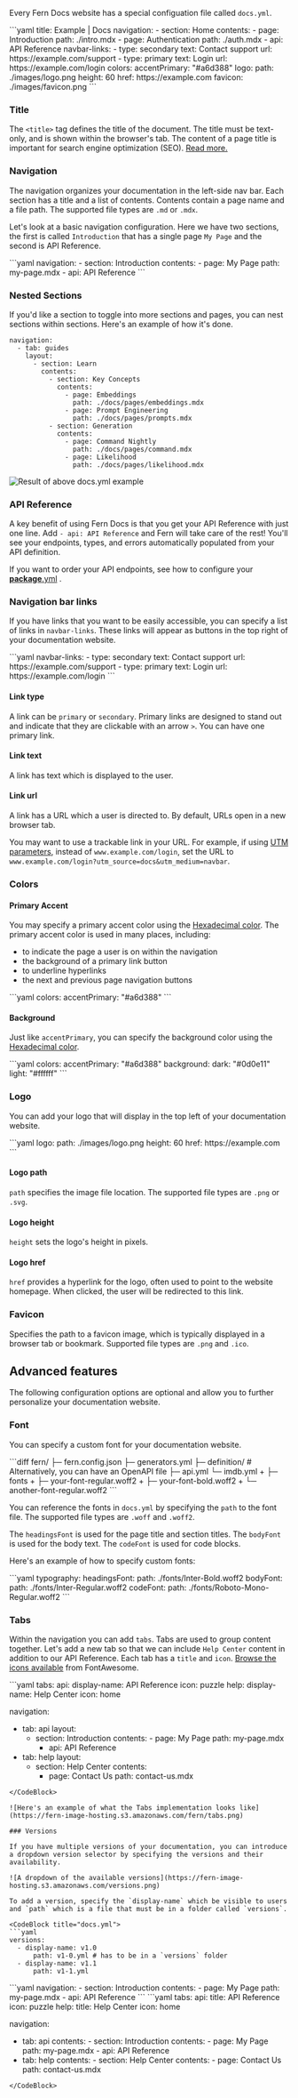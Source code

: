 Every Fern Docs website has a special configuation file called `docs.yml`.

<CodeBlock title = "docs.yml">
```yaml
title: Example | Docs
navigation:
  - section: Home
    contents:
      - page: Introduction
        path: ./intro.mdx
      - page: Authentication
        path: ./auth.mdx
  - api: API Reference
navbar-links:
  - type: secondary
    text: Contact support
    url: https://example.com/support
  - type: primary
    text: Login
    url: https://example.com/login
colors:
  accentPrimary: "#a6d388"
logo:
  path: ./images/logo.png
  height: 60
  href: https://example.com
favicon: ./images/favicon.png
```
</CodeBlock>

### Title 

The `<title>` tag defines the title of the document. The title must be text-only, and is shown within the browser's tab. The content of a page title is important for search engine optimization (SEO). [Read more.](https://www.w3schools.com/tags/tag_title.asp)

### Navigation

The navigation organizes your documentation in the left-side nav bar. Each section has a title and a list of contents. Contents contain a page name and a file path. The supported file types are `.md` or `.mdx`.

Let's look at a basic navigation configuration. Here we have two sections, the first is called `Introduction` that has a single page `My Page` and the second is API Reference.

<CodeBlock title="Example Navigation Config">
```yaml
navigation: 
  - section: Introduction
    contents: 
      - page: My Page
        path: my-page.mdx
  - api: API Reference
```
</CodeBlock>

### Nested Sections
If you'd like a section to toggle into more sections and pages, you can nest sections within sections. Here's an example of how it's done.
<CodeBlock title="docs.yml">
```mdx
navigation:
  - tab: guides
    layout:
      - section: Learn
        contents: 
          - section: Key Concepts
            contents: 
              - page: Embeddings
                path: ./docs/pages/embeddings.mdx
              - page: Prompt Engineering
                path: ./docs/pages/prompts.mdx
          - section: Generation
            contents: 
              - page: Command Nightly
                path: ./docs/pages/command.mdx
              - page: Likelihood
                path: ./docs/pages/likelihood.mdx
```
</CodeBlock>

![Result of above docs.yml example](https://fern-image-hosting.s3.amazonaws.com/fern/nested-sections.png)

### API Reference

A key benefit of using Fern Docs is that you get your API Reference with just one line. 
Add `- api: API Reference` and Fern will take care of the rest! You'll see your endpoints, types, 
and errors automatically populated from your API definition. 

If you want to order your API endpoints, see how to configure your
[__package__.yml](/api-definition/fern-definition/packages#navigation) . 

### Navigation bar links

If you have links that you want to be easily accessible, you can specify a list of links in `navbar-links`. These links will appear as buttons in the top right of your documentation website.

<CodeBlock title="docs.yml">
```yaml
navbar-links:
  - type: secondary
    text: Contact support
    url: https://example.com/support
  - type: primary
    text: Login
    url: https://example.com/login
```
</CodeBlock>

#### Link type

A link can be `primary` or `secondary`. Primary links are designed to stand out and indicate that they are clickable with an arrow `>`. You can have one primary link.

#### Link text

A link has text which is displayed to the user.

#### Link url

A link has a URL which a user is directed to. By default, URLs open in a new browser tab.

You may want to use a trackable link in your URL. For example, if using [UTM parameters](https://en.wikipedia.org/wiki/UTM_parameters), instead of `www.example.com/login`, set the URL to `www.example.com/login?utm_source=docs&utm_medium=navbar`.

### Colors

#### Primary Accent

You may specify a primary accent color using the [Hexadecimal color](https://www.w3schools.com/colors/colors_hexadecimal.asp). The primary accent color is used in many places, including:

- to indicate the page a user is on within the navigation
- the background of a primary link button
- to underline hyperlinks
- the next and previous page navigation buttons

<CodeBlock title="docs.yml">
```yaml
colors:
  accentPrimary: "#a6d388"
```
</CodeBlock>

#### Background

Just like `accentPrimary`, you can specify the background color using the [Hexadecimal color](https://www.w3schools.com/colors/colors_hexadecimal.asp).

<CodeBlock title="docs.yml">
```yaml
colors:
  accentPrimary: "#a6d388"
  background:
    dark: "#0d0e11"
    light: "#ffffff"
```
</CodeBlock>

### Logo

You can add your logo that will display in the top left of your documentation website.

<CodeBlock title="docs.yml">
```yaml
logo:
  path: ./images/logo.png
  height: 60
  href: https://example.com
```
</CodeBlock>

#### Logo path

`path` specifies the image file location. The supported file types are `.png` or `.svg`.

#### Logo height

`height` sets the logo's height in pixels.

#### Logo href

`href` provides a hyperlink for the logo, often used 
to point to the website homepage. When clicked, the user will be redirected to this link.

### Favicon

Specifies the path to a favicon image, which is typically displayed in a 
browser tab or bookmark. Supported file types are `.png` and `.ico`.

## Advanced features

The following configuration options are optional and allow you to further personalize your documentation website.

### Font 

You can specify a custom font for your documentation website.

<CodeBlock title = "fern directory">
```diff
  fern/
  ├─ fern.config.json
  ├─ generators.yml
  ├─ definition/ # Alternatively, you can have an OpenAPI file
    ├─ api.yml
    └─ imdb.yml
+ ├─ fonts
+   ├─ your-font-regular.woff2
+   ├─ your-font-bold.woff2
+   └─ another-font-regular.woff2
```
</CodeBlock>

You can reference the fonts in `docs.yml` by specifying the `path` to the font file. The supported file types are `.woff` and `.woff2`.

The `headingsFont` is used for the page title and section titles. The `bodyFont` is used for the body text. The `codeFont` is used for code blocks.

Here's an example of how to specify custom fonts:

<CodeBlock title = "docs.yml">
```yaml
typography:
  headingsFont:
    path: ./fonts/Inter-Bold.woff2
  bodyFont:
    path: ./fonts/Inter-Regular.woff2
  codeFont: 
    path:  ./fonts/Roboto-Mono-Regular.woff2
```
</CodeBlock>

### Tabs

Within the navigation you can add `tabs`. Tabs are used to group content together. Let's add a new tab so that we can include `Help Center` content in addition to our API Reference. Each tab has a `title` and `icon`. [Browse the icons available](./components/icons) from FontAwesome.

<CodeBlock title="docs.yml">
```yaml
tabs: 
  api: 
    display-name: API Reference
    icon: puzzle
  help:
    display-name: Help Center
    icon: home
    
 navigation: 
  - tab: api
    layout: 
      - section: Introduction
          contents: 
            - page: My Page
                path: my-page.mdx
        - api: API Reference   
  - tab: help
    layout: 
      - section: Help Center
        contents: 
          - page: Contact Us
              path: contact-us.mdx
```
</CodeBlock>

![Here's an example of what the Tabs implementation looks like](https://fern-image-hosting.s3.amazonaws.com/fern/tabs.png)

### Versions

If you have multiple versions of your documentation, you can introduce a dropdown version selector by specifying the versions and their availability.

![A dropdown of the available versions](https://fern-image-hosting.s3.amazonaws.com/versions.png)

To add a version, specify the `display-name` which be visible to users and `path` which is a file that must be in a folder called `versions`.

<CodeBlock title="docs.yml">
```yaml
versions: 
  - display-name: v1.0
      path: v1-0.yml # has to be in a `versions` folder
  - display-name: v1.1
      path: v1-1.yml
```
</CodeBlock>

<CodeBlock title="versions/v1-0.yml">
```yaml
navigation: 
  - section: Introduction
    contents: 
      - page: My Page
        path: my-page.mdx
  - api: API Reference
```
</CodeBlock>

<CodeBlock title="versions/v1-1.yml">
```yaml
tabs: 
  api: 
    title: API Reference
    icon: puzzle
  help:
    title: Help Center
    icon: home
    
 navigation: 
  - tab: api
     contents: 
        - section: Introduction
           contents: 
              - page: My Page
                 path: my-page.mdx
        - api: API Reference   
   - tab: help
      contents: 
         - section: Help Center
           contents: 
              - page: Contact Us
                 path: contact-us.mdx
```
</CodeBlock>